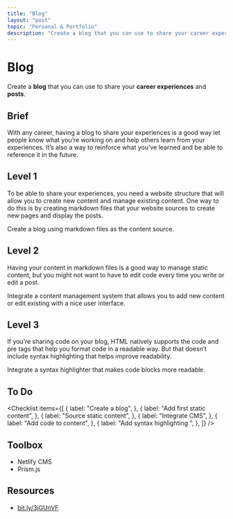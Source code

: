 ```yaml
---
title: "Blog"
layout: "post"
topic: "Personal & Portfolio"
description: "Create a blog that you can use to share your career experiences and posts."
---
```



<PostHeader>

# Blog

Create a <strong className="text-brand-blue-medium">blog</strong> that you can use to share your <strong className="text-brand-purple">career experiences</strong> and <strong className="text-brand-purple">posts</strong>.

</PostHeader>

<PostContent>

## Brief

With any career, having a blog to share your experiences is a good way let people know what you’re working on and help others learn from your experiences. It’s also a way to reinforce what you’ve learned and be able to reference it in the future.

## Level 1

To be able to share your experiences, you need a website structure that will allow you to create new content and manage existing content. One way to do this is by creating markdown files that your website sources to create new pages and display the posts.

Create a blog using markdown files as the content source.

<LoginRequired className="mt-10">

## Level 2

Having your content in markdown files is a good way to manage static content, but you might not want to have to edit code every time you write or edit a post.

Integrate a content management system that allows you to add new content or edit existing with a nice user interface.

## Level 3

If you’re sharing code on your blog, HTML natively supports the code and pre tags that help you format code in a readable way. But that doesn’t include syntax highlighting that helps improve readability.

Integrate a syntax highlighter that makes code blocks more readable.

</LoginRequired>

</PostContent>

<PostSidebar>

## To Do

<Checklist
  items={[
    {
      label: "Create a blog",
    },
    {
      label: "Add first static content",
    },
    {
      label: "Source static content",
    },
    {
      label: "Integrate CMS",
    },
    {
      label: "Add code to content",
    },
    {
      label: "Add syntax highlighting ",
    },
  ]}
/>

## Toolbox

- Netlify CMS
- Prism.js

## Resources

- [bit.ly/3jGUnVF](https://bit.ly/3jGUnVF)

</PostSidebar>
